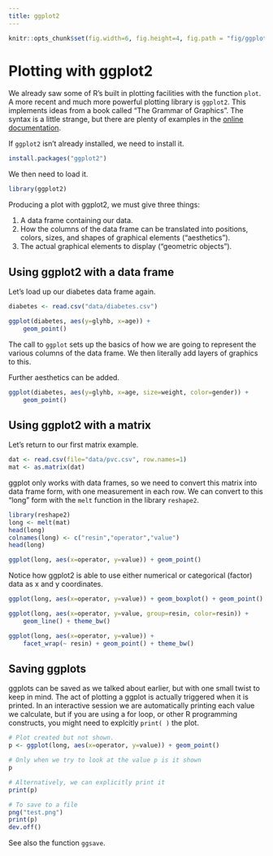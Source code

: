 ```yaml
---
title: ggplot2
---
```


```r
knitr::opts_chunk$set(fig.width=6, fig.height=4, fig.path = "fig/ggplot-")
```

# Plotting with ggplot2

We already saw some of R's built in plotting facilities with the function `plot`. A more recent and much more powerful plotting library is `ggplot2`. This implements ideas from a book called "The Grammar of Graphics". The syntax is a little strange, but there are plenty of examples in the [online documentation](http://docs.ggplot2.org/current/).

If `ggplot2` isn't already installed, we need to install it.

```r
install.packages("ggplot2")
```

We then need to load it.

```r
library(ggplot2)
```

Producing a plot with ggplot2, we must give three things:

1. A data frame containing our data.
2. How the columns of the data frame can be translated into positions, colors, sizes, and shapes of graphical elements ("aesthetics").
3. The actual graphical elements to display ("geometric objects").


## Using ggplot2 with a data frame

Let's load up our diabetes data frame again.

```r
diabetes <- read.csv("data/diabetes.csv")
```

```r
ggplot(diabetes, aes(y=glyhb, x=age)) +
    geom_point()
```

The call to `ggplot` sets up the basics of how we are going to represent the various columns of the data frame. We then literally add layers of graphics to this.

Further aesthetics can be added.

```r
ggplot(diabetes, aes(y=glyhb, x=age, size=weight, color=gender)) +
    geom_point()
```


## Using ggplot2 with a matrix

Let's return to our first matrix example.

```r
dat <- read.csv(file="data/pvc.csv", row.names=1)
mat <- as.matrix(dat)
```

ggplot only works with data frames, so we need to convert this matrix into data frame form, with one measurement in each row. We can convert to this "long" form with the `melt` function in the library `reshape2`.

```r
library(reshape2)
long <- melt(mat)
head(long)
colnames(long) <- c("resin","operator","value")
head(long)
```

```r
ggplot(long, aes(x=operator, y=value)) + geom_point()
```

Notice how ggplot2 is able to use either numerical or categorical (factor) data as x and y coordinates.

```r
ggplot(long, aes(x=operator, y=value)) + geom_boxplot() + geom_point()

ggplot(long, aes(x=operator, y=value, group=resin, color=resin)) +
    geom_line() + theme_bw()

ggplot(long, aes(x=operator, y=value)) +
    facet_wrap(~ resin) + geom_point() + theme_bw()
```


## Saving ggplots

ggplots can be saved as we talked about earlier, but with one small twist to keep in mind. The act of plotting a ggplot is actually triggered when it is printed. In an interactive session we are automatically printing each value we calculate, but if you are using a for loop, or other R programming constructs, you might need to explcitly `print( )` the plot.

```r
# Plot created but not shown.
p <- ggplot(long, aes(x=operator, y=value)) + geom_point()

# Only when we try to look at the value p is it shown
p

# Alternatively, we can explicitly print it
print(p)

# To save to a file
png("test.png")
print(p)
dev.off()
```

See also the function `ggsave`.
